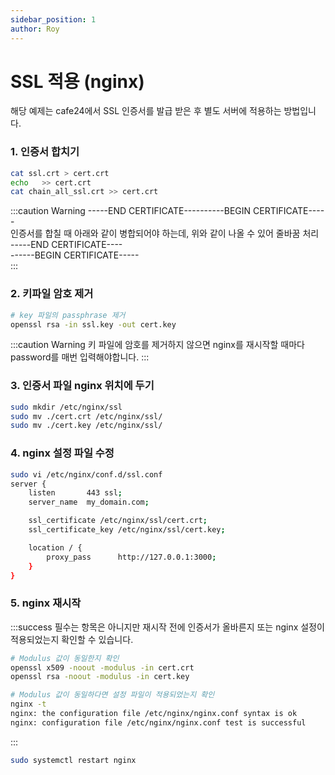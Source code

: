 ```yaml
---
sidebar_position: 1
author: Roy
---
```



# SSL 적용 (nginx)

해당 예제는 cafe24에서 SSL 인증서를 발급 받은 후 별도 서버에 적용하는 방법입니다.

### 1. 인증서 합치기

```bash
cat ssl.crt > cert.crt
echo   >> cert.crt
cat chain_all_ssl.crt >> cert.crt
```

:::caution Warning
-----END CERTIFICATE----------BEGIN CERTIFICATE-----<br/>
인증서를 합칠 때 아래와 같이 병합되어야 하는데, 위와 같이 나올 수 있어 줄바꿈 처리<br/>
-----END CERTIFICATE----<br/>
------BEGIN CERTIFICATE-----<br/>
:::

### 2. 키파일 암호 제거

```bash
# key 파일의 passphrase 제거
openssl rsa -in ssl.key -out cert.key
```

:::caution Warning
키 파일에 암호를 제거하지 않으면 nginx를 재시작할 때마다 password를 매번 입력해야합니다.
:::

### 3. 인증서 파일 nginx 위치에 두기

```bash
sudo mkdir /etc/nginx/ssl
sudo mv ./cert.crt /etc/nginx/ssl/
sudo mv ./cert.key /etc/nginx/ssl/
```

### 4. nginx 설정 파일 수정

```bash
sudo vi /etc/nginx/conf.d/ssl.conf
server {
    listen       443 ssl;
    server_name  my_domain.com;

    ssl_certificate /etc/nginx/ssl/cert.crt;
    ssl_certificate_key /etc/nginx/ssl/cert.key;

    location / {
        proxy_pass      http://127.0.0.1:3000;
    }
}
```

### 5. nginx 재시작

:::success
필수는 항목은 아니지만 재시작 전에 인증서가 올바른지 또는 nginx 설정이 적용되었는지 확인할 수 있습니다.

```bash
# Modulus 값이 동일한지 확인
openssl x509 -noout -modulus -in cert.crt
openssl rsa -noout -modulus -in cert.key
```

```bash
# Modulus 값이 동일하다면 설정 파일이 적용되었는지 확인
nginx -t
nginx: the configuration file /etc/nginx/nginx.conf syntax is ok
nginx: configuration file /etc/nginx/nginx.conf test is successful
```

:::

```bash
sudo systemctl restart nginx
```
